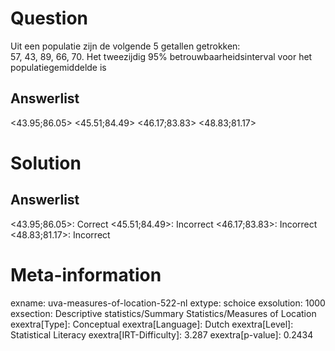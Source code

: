 Question
========

Uit een populatie zijn de volgende 5 getallen getrokken:\
57, 43, 89, 66, 70. Het tweezijdig 95% betrouwbaarheidsinterval voor het
populatiegemiddelde is

Answerlist
----------

<43.95;86.05>
<45.51;84.49>
<46.17;83.83>
<48.83;81.17>

Solution
========

Answerlist
----------

<43.95;86.05>: Correct
<45.51;84.49>: Incorrect
<46.17;83.83>: Incorrect
<48.83;81.17>: Incorrect

Meta-information
================
exname: uva-measures-of-location-522-nl
extype: schoice
exsolution: 1000
exsection: Descriptive statistics/Summary Statistics/Measures of Location
exextra[Type]: Conceptual
exextra[Language]: Dutch
exextra[Level]: Statistical Literacy
exextra[IRT-Difficulty]: 3.287
exextra[p-value]: 0.2434
